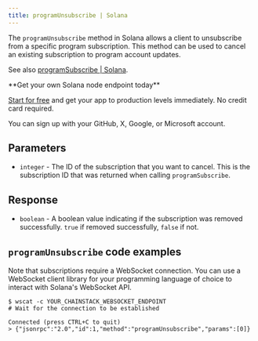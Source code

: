 ---
title: programUnsubscribe | Solana
---

The `programUnsubscribe` method in Solana allows a client to unsubscribe from a specific program subscription. This method can be used to cancel an existing subscription to program account updates.

See also [programSubscribe | Solana](/api-reference/programsubscribe-solana).

<Check>
**Get your own Solana node endpoint today**

[Start for free](https://console.chainstack.com/) and get your app to production levels immediately. No credit card required.

You can sign up with your GitHub, X, Google, or Microsoft account.
</Check>


## Parameters

* `integer` - The ID of the subscription that you want to cancel. This is the subscription ID that was returned when calling `programSubscribe`.

## Response

* `boolean` - A boolean value indicating if the subscription was removed successfully. `true` if removed successfully, `false` if not.

## `programUnsubscribe` code examples

<Note>
Note that subscriptions require a WebSocket connection. You can use a WebSocket client library for your programming language of choice to interact with Solana's WebSocket API.
</Note>

```shell wscat
$ wscat -c YOUR_CHAINSTACK_WEBSOCKET_ENDPOINT
# Wait for the connection to be established

Connected (press CTRL+C to quit)
> {"jsonrpc":"2.0","id":1,"method":"programUnsubscribe","params":[0]}
```
